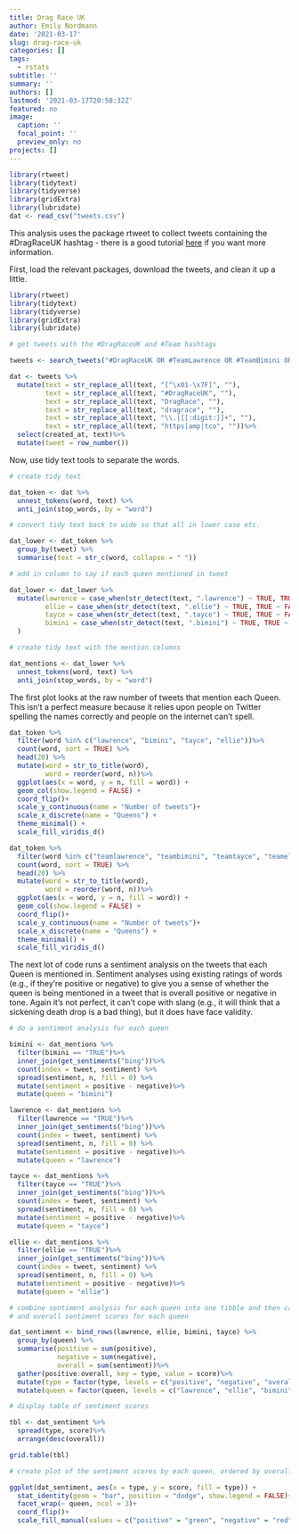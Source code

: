 ```yaml
---
title: Drag Race UK
author: Emily Nordmann
date: '2021-03-17'
slug: drag-race-uk
categories: []
tags:
  - rstats
subtitle: ''
summary: ''
authors: []
lastmod: '2021-03-17T20:58:32Z'
featured: no
image:
  caption: ''
  focal_point: ''
  preview_only: no
projects: []
---
```



```r
library(rtweet)
library(tidytext)
library(tidyverse)
library(gridExtra)
library(lubridate)
dat <- read_csv("tweets.csv")
```

This analysis uses the package rtweet to collect tweets containing the #DragRaceUK hashtag - there is a good tutorial [here](https://rtweet.info/) if you want more information.

First, load the relevant packages, download the tweets, and clean it up a little.

```r
library(rtweet)
library(tidytext)
library(tidyverse)
library(gridExtra)
library(lubridate)

# get tweets with the #DragRaceUK and #Team hashtags

tweets <- search_tweets("#DragRaceUK OR #TeamLawrence OR #TeamBimini OR #TeamEllie OR #TeamTayce", n = 18000, include_rts = FALSE)

dat <- tweets %>%
  mutate(text = str_replace_all(text, "[^\x01-\x7F]", ""),
         text = str_replace_all(text, "#DragRaceUK", ""),
         text = str_replace_all(text, "DragRace", ""),
         text = str_replace_all(text, "dragrace", ""),
         text = str_replace_all(text, "\\.|[[:digit:]]+", ""),
         text = str_replace_all(text, "https|amp|tco", ""))%>%
  select(created_at, text)%>%
  mutate(tweet = row_number())
```

Now, use tidy text tools to separate the words.

```r
# create tidy text

dat_token <- dat %>%  
  unnest_tokens(word, text) %>%
  anti_join(stop_words, by = "word")

# convert tidy text back to wide so that all in lower case etc.

dat_lower <- dat_token %>%
  group_by(tweet) %>%
  summarise(text = str_c(word, collapse = " "))

# add in column to say if each queen mentioned in tweet

dat_lower <- dat_lower %>% 
  mutate(lawrence = case_when(str_detect(text, ".lawrence") ~ TRUE, TRUE ~ FALSE),
         ellie = case_when(str_detect(text, ".ellie") ~ TRUE, TRUE ~ FALSE),
         tayce = case_when(str_detect(text, ".tayce") ~ TRUE, TRUE ~ FALSE),
         bimini = case_when(str_detect(text, ".bimini") ~ TRUE, TRUE ~ FALSE)
  )

# create tidy text with the mention columns

dat_mentions <- dat_lower %>%  
  unnest_tokens(word, text) %>%
  anti_join(stop_words, by = "word")
```

The first plot looks at the raw number of tweets that mention each Queen. This isn't a perfect measure because it relies upon people on Twitter spelling the names correctly and people on the internet can't spell.

```r
dat_token %>%
  filter(word %in% c("lawrence", "bimini", "tayce", "ellie"))%>%
  count(word, sort = TRUE) %>%
  head(20) %>%
  mutate(word = str_to_title(word),
         word = reorder(word, n))%>%
  ggplot(aes(x = word, y = n, fill = word)) +
  geom_col(show.legend = FALSE) +
  coord_flip()+
  scale_y_continuous(name = "Number of tweets")+
  scale_x_discrete(name = "Queens") +
  theme_minimal() +
  scale_fill_viridis_d()

dat_token %>%
  filter(word %in% c("teamlawrence", "teambimini", "teamtayce", "teamellie"))%>%
  count(word, sort = TRUE) %>%
  head(20) %>%
  mutate(word = str_to_title(word),
         word = reorder(word, n))%>%
  ggplot(aes(x = word, y = n, fill = word)) +
  geom_col(show.legend = FALSE) +
  coord_flip()+
  scale_y_continuous(name = "Number of tweets")+
  scale_x_discrete(name = "Queens") +
  theme_minimal() +
  scale_fill_viridis_d()
```

The next lot of code runs a sentiment analysis on the tweets that each Queen is mentioned in. Sentiment analyses using existing ratings of words (e.g., if they're positive or negative) to give you a sense of whether the queen is being mentioned in a tweet that is overall positive or negative in tone. Again it's not perfect, it can't cope with slang (e.g., it will think that a sickening death drop is a bad thing), but it does have face validity. 


```r
# do a sentiment analysis for each queen

bimini <- dat_mentions %>%
  filter(bimini == "TRUE")%>%
  inner_join(get_sentiments("bing"))%>%
  count(index = tweet, sentiment) %>%
  spread(sentiment, n, fill = 0) %>%
  mutate(sentiment = positive - negative)%>%
  mutate(queen = "bimini")

lawrence <- dat_mentions %>%
  filter(lawrence == "TRUE")%>%
  inner_join(get_sentiments("bing"))%>%
  count(index = tweet, sentiment) %>%
  spread(sentiment, n, fill = 0) %>%
  mutate(sentiment = positive - negative)%>%
  mutate(queen = "lawrence")

tayce <- dat_mentions %>%
  filter(tayce == "TRUE")%>%
  inner_join(get_sentiments("bing"))%>%
  count(index = tweet, sentiment) %>%
  spread(sentiment, n, fill = 0) %>%
  mutate(sentiment = positive - negative)%>%
  mutate(queen = "tayce")

ellie <- dat_mentions %>%
  filter(ellie == "TRUE")%>%
  inner_join(get_sentiments("bing"))%>%
  count(index = tweet, sentiment) %>%
  spread(sentiment, n, fill = 0) %>%
  mutate(sentiment = positive - negative)%>%
  mutate(queen = "ellie")

# combine sentiment analysis for each queen into one tibble and then calculate total positive, negative
# and overall sentiment scores for each queen

dat_sentiment <- bind_rows(lawrence, ellie, bimini, tayce) %>%
  group_by(queen) %>%
  summarise(positive = sum(positive),
            negative = sum(negative),
            overall = sum(sentiment))%>%
  gather(positive:overall, key = type, value = score)%>%
  mutate(type = factor(type, levels = c("positive", "negative", "overall")))%>%
  mutate(queen = factor(queen, levels = c("lawrence", "ellie", "bimini", "tayce")))

# display table of sentiment scores

tbl <- dat_sentiment %>%
  spread(type, score)%>%
  arrange(desc(overall))

grid.table(tbl)

# create plot of the sentiment scores by each queen, ordered by overall score

ggplot(dat_sentiment, aes(x = type, y = score, fill = type)) +
  stat_identity(geom = "bar", position = "dodge", show.legend = FALSE)+
  facet_wrap(~ queen, ncol = 3)+
  coord_flip()+
  scale_fill_manual(values = c("positive" = "green", "negative" = "red", "overall" = "blue"))
```
